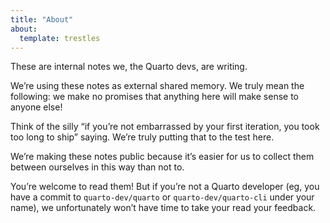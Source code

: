 ```yaml
---
title: "About"
about:
  template: trestles
---
```


These are internal notes we, the Quarto devs, are writing.

::: callout-important

We're using these notes as external shared memory. We truly mean the following: we make no promises that anything here will make sense to anyone else!

:::

Think of the silly "if you're not embarrassed by your first iteration, you took too long to ship" saying. We're truly putting that to the test here.

We're making these notes public because it's easier for us to collect them between ourselves in this way than not to.

You're welcome to read them!
But if you're not a Quarto developer (eg, you have a commit to `quarto-dev/quarto` or `quarto-dev/quarto-cli` under your name), we unfortunately won't have time to take your read your feedback.